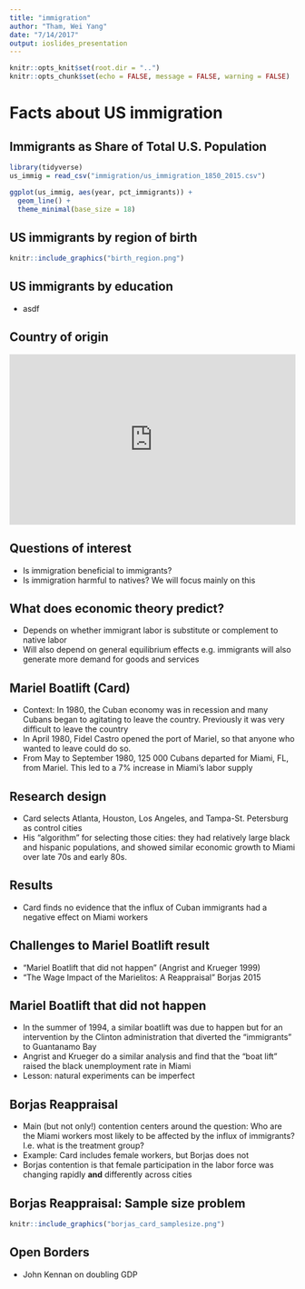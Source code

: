 ```yaml
---
title: "immigration"
author: "Tham, Wei Yang"
date: "7/14/2017"
output: ioslides_presentation
---
```


```r
knitr::opts_knit$set(root.dir = "..")
knitr::opts_chunk$set(echo = FALSE, message = FALSE, warning = FALSE)
```

# Facts about US immigration

## Immigrants as Share of Total U.S. Population
```r
library(tidyverse)
us_immig = read_csv("immigration/us_immigration_1850_2015.csv")

ggplot(us_immig, aes(year, pct_immigrants)) + 
  geom_line() + 
  theme_minimal(base_size = 18)

```
  
## US immigrants by region of birth
```r
knitr::include_graphics("birth_region.png")
```

## US immigrants by education
- asdf

## Country of origin

<iframe id="pew22976" src="http://www.pewhispanic.org/interactives/largest-immigrant-population/iframe/" height="300" width="100%" scrolling="yes" frameborder="0"></iframe><script type='text/javascript'id='pew-iframe'>(function(){function async_load(){var s=document.createElement('script');s.type='text/javascript';s.async=true;s.src='http://www.pewhispanic.org/wp-content/plugins/pew-scripts/js/iframeResizer.min.js';s.onload=s.onreadystatechange=function(){var rs=this.readyState;try{iFrameResize([],'iframe#pew22976')}catch(e){}};var embedder=document.getElementById('pew-iframe');embedder.parentNode.insertBefore(s,embedder)}if(window.attachEvent)window.attachEvent('onload',async_load);else window.addEventListener('load',async_load,false)})();</script>

## Questions of interest
- Is immigration beneficial to immigrants?
- Is immigration harmful to natives? We will focus mainly on this

## What does economic theory predict?
- Depends on whether immigrant labor is substitute or complement to native labor
- Will also depend on general equilibrium effects e.g. immigrants will also generate more demand for goods and services

## Mariel Boatlift (Card)
- Context: In 1980, the Cuban economy was in recession and many Cubans began to agitating to leave the country. Previously it was very difficult to leave the country
- In April 1980, Fidel Castro opened the port of Mariel, so that anyone who wanted to leave could do so. 
- From May to September 1980, 125 000 Cubans departed for Miami, FL, from Mariel. This led to a 7% increase in Miami's labor supply

## Research design
- Card selects Atlanta, Houston, Los Angeles, and Tampa-St. Petersburg as control cities
- His "algorithm" for selecting those cities: they had relatively large black and hispanic populations, and showed similar economic growth to Miami over late 70s and early 80s.  

## Results
- Card finds no evidence that the influx of Cuban immigrants had a negative effect on Miami workers

## Challenges to Mariel Boatlift result
- "Mariel Boatlift that did not happen" (Angrist and Krueger 1999)
- "The Wage Impact of the Marielitos: A Reappraisal" Borjas 2015

## Mariel Boatlift that did not happen
- In the summer of 1994, a similar boatlift was due to happen but for an intervention by the Clinton administration that diverted the "immigrants" to Guantanamo Bay
- Angrist and Krueger do a similar analysis and find that the "boat lift" raised the black unemployment rate in Miami
- Lesson: natural experiments can be imperfect

## Borjas Reappraisal 
- Main (but not only!) contention centers around the question: Who are the Miami workers most likely to be affected by the influx of immigrants? I.e. what is the treatment group?
- Example: Card includes female workers, but Borjas does not
- Borjas contention is that female participation in the labor force was changing rapidly **and** differently across cities

## Borjas Reappraisal: Sample size problem
```r
knitr::include_graphics("borjas_card_samplesize.png")
```

## Open Borders
- John Kennan on doubling GDP
